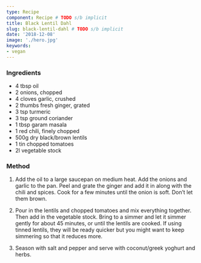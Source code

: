 ```yaml
---
type: Recipe
component: Recipe # TODO s/b implicit
title: Black Lentil Dahl
slug: black-lentil-dahl # TODO s/b implicit
date: '2018-12-08'
image: './hero.jpg'
keywords:
- vegan
---
```

### Ingredients

* 4 tbsp oil
* 2 onions, chopped
* 4 cloves garlic, crushed
* 2 thumbs fresh ginger, grated
* 3 tsp turmeric
* 3 tsp ground coriander
* 1 tbsp garam masala
* 1 red chili, finely chopped
* 500g dry black/brown lentils
* 1 tin chopped tomatoes
* 2l vegetable stock

### Method

1. Add the oil to a large saucepan on medium heat. Add the onions and garlic to the pan.
Peel and grate the ginger and add it in along with the chili and spices.
Cook for a few minutes until the onion is soft. Don’t let them brown.

2. Pour in the lentils and chopped tomatoes and mix everything together. Then add in the vegetable stock. 
Bring to a simmer and let it simmer gently for about 45 minutes, or until the lentils are cooked.
If using tinned lentils, they will be ready quicker but you might want to keep simmering so that it reduces more.

3. Season with salt and pepper and serve with coconut/greek yoghurt and herbs.


